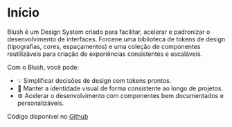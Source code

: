 
<Meta title="Inicio" />

# Início

Blush é um Design System criado para facilitar, acelerar e padronizar o desenvolvimento de interfaces.
Forcene uma biblioteca de tokens de design (tipografias, cores, espaçamentos) e uma coleção de componentes reutilizáveis para criação de experiências consistentes e escaláveis.

Com o Blush, você pode:
- 💡 Simplificar decisões de design com tokens prontos.
- 🎨 Manter a identidade visual de forma consistente ao longo de projetos.
- ⚙️ Acelerar o desenvolvimento com componentes bem documentados e personalizáveis.

Código disponível no [Github](https://github.com/bruna-nunes/blush)
